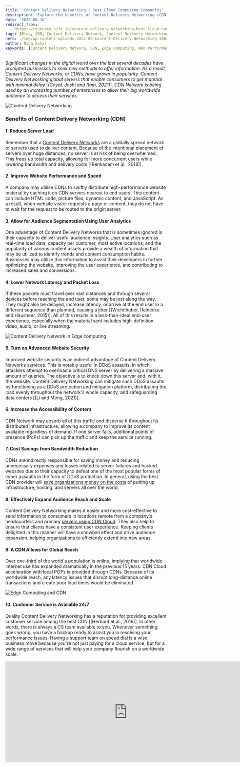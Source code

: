 ```yaml
---
title: 'Content Delivery Networking | Best Cloud Computing Companies'
description: 'Explore the benefits of Content Delivery Networking (CDN) and its impact on website performance, security, and global reach. Learn how CDNs reduce server load, improve speed, and provide advanced security features.'
date: "2022-08-16"
redirect_from: 
  - https://resource.nife.io/content-delivery-networking-best-cloud-computing-companies/
tags: [Blog, CDN, Content Delivery Network, Content Delivery Networking, Edge Computing, Intelligent Edge, Nife]
hero: ./img/wp-content-uploads-2022-08-Content-Delivery-Networking-300x158.jpg
author: Nida Sahar
keywords: [Content Delivery Network, CDN, Edge Computing, Web Performance, Network Security, Global Reach, Bandwidth Reduction]
---
```


*Significant changes in the digital world over the last several decades have prompted businesses to seek new methods to offer information. As a result, Content Delivery Networks, or CDNs, have grown in popularity. Content Delivery Networking global servers that enable consumers to get material with minimal delay* [_(Goyal, Joshi and Ram, 2021)_]*. CDN Network is being used by an increasing number of enterprises to allow their big worldwide audience to access their services.*

![Content Delivery Networking](https://raw.githubusercontent.com/nifetency/nife-blog-content/main/blog/img/Content-Delivery-Networking-768x403.jpg)
<br/>



### Benefits of Content Delivery Networking (CDN)

#### 1. Reduce Server Load

Remember that a [Content Delivery Networks](/blog/content-delivery-networking-digital-ecosystems/) are a globally spread network of servers used to deliver content. Because of the intentional placement of servers over huge distances, no server is at risk of being overwhelmed. This frees up total capacity, allowing for more concurrent users while lowering bandwidth and delivery costs [(Benkacem et al., 2018)].

#### 2. Improve Website Performance and Speed

A company may utilise CDNs to swiftly distribute high-performance website material by caching it on CDN servers nearest to end users. This content can include HTML code, picture files, dynamic content, and JavaScript. As a result, when website visitor requests a page or content, they do not have to wait for the request to be routed to the origin server.

#### 3. Allow for Audience Segmentation Using User Analytics

One advantage of Content Delivery Networks that is sometimes ignored is their capacity to deliver useful audience insights. User analytics such as real-time load data, capacity per customer, most active locations, and the popularity of various content assets provide a wealth of information that may be utilized to identify trends and content consumption habits. Businesses may utilize this information to assist their developers in further optimizing the website, improving the user experience, and contributing to increased sales and conversions.

#### 4. Lower Network Latency and Packet Loss

If these packets must travel over vast distances and through several devices before reaching the end user, some may be lost along the way. They might also be delayed, increase latency, or arrive at the end user in a different sequence than planned, causing a jitter [(Wichtlhuber, Reinecke and Hausheer, 2015)]. All of this results in a less-than-ideal end-user experience, especially when the material sent includes high-definition video, audio, or live streaming.

![Content Delivery Network in Edge computing](https://raw.githubusercontent.com/nifetency/nife-blog-content/main/blog/img/Content-Delivery-Network-in-Edge-computing-768x484.jpg)
<br/>



#### 5. Turn on Advanced Website Security

Improved website security is an indirect advantage of Content Delivery Networks services. This is notably useful in DDoS assaults, in which attackers attempt to overload a critical DNS server by delivering a massive amount of queries. The objective is to knock down this server and, with it, the website. Content Delivery Networking can mitigate such DDoS assaults by functioning as a DDoS protection and mitigation platform, distributing the load evenly throughout the network's whole capacity, and safeguarding data centers [(Li and Meng, 2021)].

#### 6. Increase the Accessibility of Content

CDN Network may absorb all of this traffic and disperse it throughout its distributed infrastructure, allowing a company to improve its content available regardless of demand. If one server fails, additional points of presence (PoPs) can pick up the traffic and keep the service running.

#### 7. Cost Savings from Bandwidth Reduction

CDNs are indirectly responsible for saving money and reducing unnecessary expenses and losses related to server failures and hacked websites due to their capacity to defeat one of the most popular forms of cyber assaults in the form of DDoS protection. In general, using the best CDN provider will [save organizations money on the costs](/blog/cloud-cost-management-use-nife-to-save-cloud-budget/) of putting up infrastructure, hosting, and servers all over the world.

#### 8. Effectively Expand Audience Reach and Scale

Content Delivery Networking makes it easier and more cost-effective to send information to consumers in locations remote from a company's headquarters and primary [servers using CDN Cloud](/blog/cloud-computing-platforms-free-cloud-server/). They also help to ensure that clients have a consistent user experience. Keeping clients delighted in this manner will have a snowball effect and drive audience expansion, helping organizations to efficiently extend into new areas.

#### 9. A CDN Allows for Global Reach

Over one-third of the world's population is online, implying that worldwide internet use has expanded dramatically in the previous 15 years. CDN Cloud acceleration with local POPs is provided through CDNs. Because of its worldwide reach, any latency issues that disrupt long-distance online transactions and create poor load times would be eliminated.

![Edge Computing and CDN](https://raw.githubusercontent.com/nifetency/nife-blog-content/main/blog/img/Edge-Computing-and-CDN-768x390.jpg)
<br/>



#### 10. Customer Service is Available 24/7

Quality Content Delivery Networking has a reputation for providing excellent customer service among the best CDN [(Herbaut et al., 2016)]. In other words, there is always a CS team available to you. Whenever something goes wrong, you have a backup ready to assist you in resolving your performance issues. Having a support team on speed dial is a wise business move because you're not just paying for a cloud service, but for a wide range of services that will help your company flourish on a worldwide scale.

<iframe width="760" height="315" src="https://www.youtube.com/embed/D6k5laUQnQU?si=tuctIAc-SZn-lxyP" title="YouTube video player" frameborder="0" allow="accelerometer; autoplay; clipboard-write; encrypted-media; gyroscope; picture-in-picture; web-share" referrerpolicy="strict-origin-when-cross-origin" allowfullscreen></iframe>
